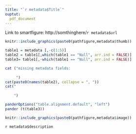 ```yaml
---
title: "`r metadata$Title`"
ouptut:
  pdf_document
---
```


Link to smartfigure: http://somthinghere/`r metadata$url`



```r

knitr::include_graphics(paste0(pathfigure,metadata$thumb))
```


```r
table1 = metadata [,-c(1:5)]
table2 = table1[,which(table1 == "Null", arr.ind = FALSE)]
table3= table1[,-which(table1 == "Null", arr.ind = FALSE)]

cat ("missing metadata fields:
     
     ")
cat(paste0(names(table2), collapse = ", "))
cat("
    
    ")

panderOptions("table.alignment.default", "left")
pander (t(table3))

```


```r

knitr::include_graphics(paste0(pathfigure,metadata$image))
```

`r metadata$description`
